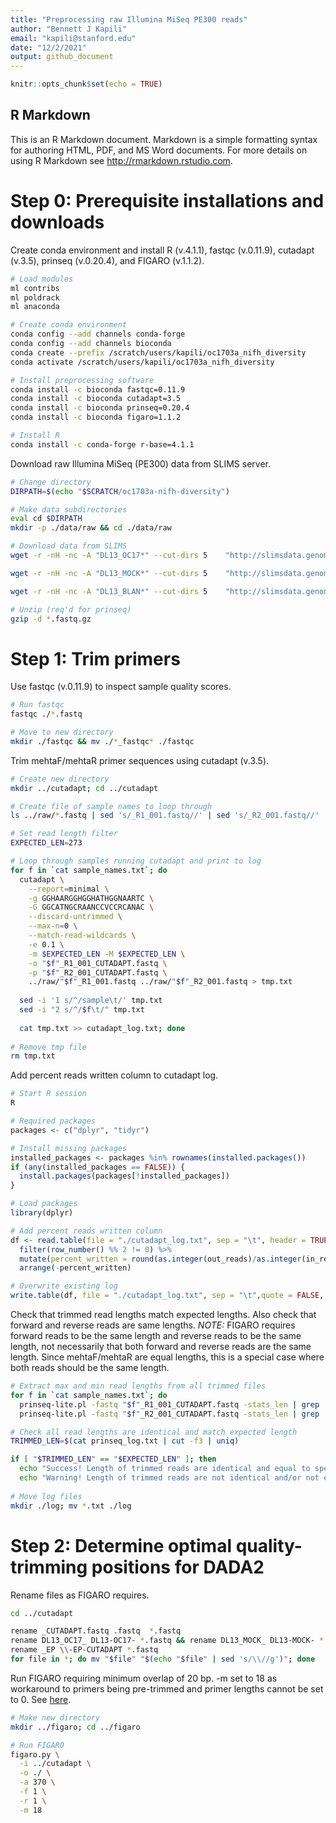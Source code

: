 ```yaml
---
title: "Preprocessing raw Illumina MiSeq PE300 reads"
author: "Bennett J Kapili"
email: "kapili@stanford.edu"
date: "12/2/2021"
output: github_document
---
```


```r
knitr::opts_chunk$set(echo = TRUE)
```

## R Markdown

This is an R Markdown document. Markdown is a simple formatting syntax for authoring HTML, PDF, and MS Word documents. For more details on using R Markdown see <http://rmarkdown.rstudio.com>.


# Step 0: Prerequisite installations and downloads

Create conda environment and install R (v.4.1.1), fastqc (v.0.11.9), cutadapt (v.3.5), prinseq (v.0.20.4), and FIGARO (v.1.1.2).
```bash
# Load modules
ml contribs
ml poldrack
ml anaconda

# Create conda environment
conda config --add channels conda-forge
conda config --add channels bioconda
conda create --prefix /scratch/users/kapili/oc1703a_nifh_diversity
conda activate /scratch/users/kapili/oc1703a_nifh_diversity

# Install preprocessing software
conda install -c bioconda fastqc=0.11.9
conda install -c bioconda cutadapt=3.5
conda install -c bioconda prinseq=0.20.4
conda install -c bioconda figaro=1.1.2

# Install R
conda install -c conda-forge r-base=4.1.1
```

Download raw Illumina MiSeq (PE300) data from SLIMS server.
```bash
# Change directory
DIRPATH=$(echo "$SCRATCH/oc1703a-nifh-diversity")

# Make data subdirectories
eval cd $DIRPATH
mkdir -p ./data/raw && cd ./data/raw

# Download data from SLIMS
wget -r -nH -nc -A "DL13_OC17*" --cut-dirs 5    "http://slimsdata.genomecenter.ucdavis.edu/Data/by0xe2e70/210830_M00384_0012_MS3086631-600V3/Unaligned/Project_ADAS_Dekas13_MCRA_NIFH/"

wget -r -nH -nc -A "DL13_MOCK*" --cut-dirs 5    "http://slimsdata.genomecenter.ucdavis.edu/Data/by0xe2e70/210830_M00384_0012_MS3086631-600V3/Unaligned/Project_ADAS_Dekas13_MCRA_NIFH/"

wget -r -nH -nc -A "DL13_BLAN*" --cut-dirs 5    "http://slimsdata.genomecenter.ucdavis.edu/Data/by0xe2e70/210830_M00384_0012_MS3086631-600V3/Unaligned/Project_ADAS_Dekas13_MCRA_NIFH/"

# Unzip (req'd for prinseq)
gzip -d *.fastq.gz
```


# Step 1: Trim primers

Use fastqc (v.0.11.9) to inspect sample quality scores.
```bash
# Run fastqc
fastqc ./*.fastq

# Move to new directory
mkdir ./fastqc && mv ./*_fastqc* ./fastqc
```

Trim mehtaF/mehtaR primer sequences using cutadapt (v.3.5).
```bash
# Create new directory
mkdir ../cutadapt; cd ../cutadapt

# Create file of sample names to loop through
ls ../raw/*.fastq | sed 's/_R1_001.fastq//' | sed 's/_R2_001.fastq//' | sed 's/.*\///' | uniq > sample_names.txt

# Set read length filter
EXPECTED_LEN=273

# Loop through samples running cutadapt and print to log
for f in `cat sample_names.txt`; do
  cutadapt \
    --report=minimal \
    -g GGHAARGGHGGHATHGGNAARTC \
    -G GGCATNGCRAANCCVCCRCANAC \
    --discard-untrimmed \
    --max-n=0 \
    --match-read-wildcards \
    -e 0.1 \
    -m $EXPECTED_LEN -M $EXPECTED_LEN \
    -o "$f"_R1_001_CUTADAPT.fastq \
    -p "$f"_R2_001_CUTADAPT.fastq \
    ../raw/"$f"_R1_001.fastq ../raw/"$f"_R2_001.fastq > tmp.txt
  
  sed -i '1 s/^/sample\t/' tmp.txt
  sed -i "2 s/^/$f\t/" tmp.txt
  
  cat tmp.txt >> cutadapt_log.txt; done
  
# Remove tmp file
rm tmp.txt
```

Add percent reads written column to cutadapt log.
```r
# Start R session
R

# Required packages
packages <- c("dplyr", "tidyr")

# Install missing packages
installed_packages <- packages %in% rownames(installed.packages())
if (any(installed_packages == FALSE)) {
  install.packages(packages[!installed_packages])
}

# Load packages
library(dplyr)

# Add percent reads written column
df <- read.table(file = "./cutadapt_log.txt", sep = "\t", header = TRUE) %>%
  filter(row_number() %% 2 != 0) %>%
  mutate(percent_written = round(as.integer(out_reads)/as.integer(in_reads)*100, 1)) %>%
  arrange(-percent_written)

# Overwrite existing log
write.table(df, file = "./cutadapt_log.txt", sep = "\t",quote = FALSE, col.names = TRUE, row.names = FALSE)
```

Check that trimmed read lengths match expected lengths. Also check that forward and reverse reads are same lengths. *NOTE:* FIGARO requires forward reads to be the same length and reverse reads to be the same length, not necessarily that both forward and reverse reads are the same length. Since mehtaF/mehtaR are equal lengths, this is a special case where both reads should be the same length.
```bash
# Extract max and min read lengths from all trimmed files
for f in `cat sample_names.txt`; do
  prinseq-lite.pl -fastq "$f"_R1_001_CUTADAPT.fastq -stats_len | grep 'max\|min' >> prinseq_log.txt
  prinseq-lite.pl -fastq "$f"_R2_001_CUTADAPT.fastq -stats_len | grep 'max\|min' >> prinseq_log.txt; done

# Check all read lengths are identical and match expected length
TRIMMED_LEN=$(cat prinseq_log.txt | cut -f3 | uniq)

if [ "$TRIMMED_LEN" == "$EXPECTED_LEN" ]; then
  echo "Success! Length of trimmed reads are identical and equal to specified length. Proceed to FIGARO."; else
  echo "Warning! Length of trimmed reads are not identical and/or not equal to specified length. Inspect cutadapt output before proceeding to FIGARO."; fi
  
# Move log files
mkdir ./log; mv *.txt ./log
```


# Step 2: Determine optimal quality-trimming positions for DADA2

Rename files as FIGARO requires.
```bash
cd ../cutadapt

rename _CUTADAPT.fastq .fastq  *.fastq
rename DL13_OC17_ DL13-OC17- *.fastq && rename DL13_MOCK_ DL13-MOCK- *.fastq && rename DL13_BLAN_ DL13-BLAN- *.fastq
rename _EP \\-EP-CUTADAPT *.fastq
for file in *; do mv "$file" "$(echo "$file" | sed 's/\\//g')"; done
```

Run FIGARO requiring minimum overlap of 20 bp. -m set to 18 as workaround to primers being pre-trimmed and primer lengths cannot be set to 0. See [here](https://githubmemory.com/repo/Zymo-Research/figaro/issues/17).
```bash
# Make new directory
mkdir ../figaro; cd ../figaro

# Run FIGARO
figaro.py \
  -i ../cutadapt \
  -o ./ \
  -a 370 \
  -f 1 \
  -r 1 \
  -m 18
```